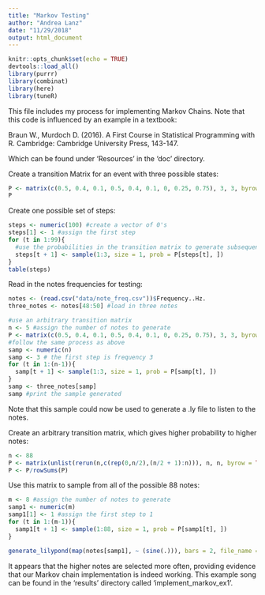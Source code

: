 ```yaml
---
title: "Markov Testing"
author: "Andrea Lanz"
date: "11/29/2018"
output: html_document
---
```


```r
knitr::opts_chunk$set(echo = TRUE)
devtools::load_all()
library(purrr)
library(combinat)
library(here)
library(tuneR)
```

This file includes my process for implementing Markov Chains. Note that this code is influenced by an example in a textbook:

Braun W., Murdoch D. (2016). A First Course in Statistical Programming with R. Cambridge: Cambridge University Press, 143-147.

Which can be found under 'Resources' in the 'doc' directory.

Create a transition Matrix for an event with three possible states:
```r
P <- matrix(c(0.5, 0.4, 0.1, 0.5, 0.4, 0.1, 0, 0.25, 0.75), 3, 3, byrow = TRUE)
P
```

Create one possible set of steps:
```r
steps <- numeric(100) #create a vector of 0's
steps[1] <- 1 #assign the first step
for (t in 1:99){
  #use the probabilities in the transition matrix to generate subsequent steps
  steps[t + 1] <- sample(1:3, size = 1, prob = P[steps[t], ])
}
table(steps)
```

Read in the notes frequencies for testing:
```r
notes <- (read.csv("data/note_freq.csv"))$Frequency..Hz.
three_notes <- notes[48:50] #load in three notes
```

```r
#use an arbitrary transition matrix
n <- 5 #assign the number of notes to generate
P <- matrix(c(0.5, 0.4, 0.1, 0.5, 0.4, 0.1, 0, 0.25, 0.75), 3, 3, byrow = TRUE)
#follow the same process as above
samp <- numeric(n)
samp <- 3 # the first step is frequency 3
for (t in 1:(n-1)){
  samp[t + 1] <- sample(1:3, size = 1, prob = P[samp[t], ])
}
samp <- three_notes[samp]
samp #print the sample generated
```

Note that this sample could now be used to generate a .ly file to listen to the notes.

Create an arbitrary transition matrix, which gives higher probability to higher notes:
```r
n <- 88
P <- matrix(unlist(rerun(n,c(rep(0,n/2),(n/2 + 1):n))), n, n, byrow = TRUE)
P <- P/rowSums(P)
```

Use this matrix to sample from all of the possible 88 notes:
```r
m <- 8 #assign the number of notes to generate
samp1 <- numeric(m)
samp1[1] <- 1 #assign the first step to 1
for (t in 1:(m-1)){
  samp1[t + 1] <- sample(1:88, size = 1, prob = P[samp1[t], ])
}

generate_lilypond(map(notes[samp1], ~ (sine(.))), bars = 2, file_name = here("results", "implement_markov_ex1")) #generate a .ly file for the sampled notes
```

It appears that the higher notes are selected more often, providing evidence that our Markov chain implementation is indeed working. This example song can be found in the 'results' directory called 'implement_markov_ex1'.

